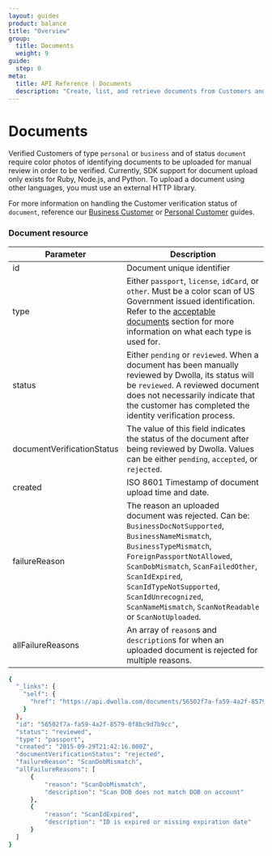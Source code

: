 ```yaml
---
layout: guides
product: balance
title: "Overview"
group:
  title: Documents
  weight: 9
guide:
  step: 0
meta:
  title: API Reference | Documents
  description: "Create, list, and retrieve documents from Customers and Beneficial Owners."
---
```


# Documents

Verified Customers of type `personal` or `business` and of status `document` require color photos of identifying documents to be uploaded for manual review in order to be verified. Currently, SDK support for document upload only exists for Ruby, Node.js, and Python. To upload a document using other languages, you must use an external HTTP library.

For more information on handling the Customer verification status of `document`, reference our [Business Customer](/guides/business-verified-customer/handle-verification-statuses#handling-document-status) or [Personal Customer](/guides/personal-verified-customer/handle-verification-statuses#handling-status-document) guides.

### Document resource

| Parameter                  | Description                                                                                                                                                                                                                                                                                                                      |
| -------------------------- | -------------------------------------------------------------------------------------------------------------------------------------------------------------------------------------------------------------------------------------------------------------------------------------------------------------------------------- |
| id                         | Document unique identifier                                                                                                                                                                                                                                                                                                       |
| type                       | Either `passport`, `license`, `idCard`, or `other`. Must be a color scan of US Government issued identification. <br /> Refer to the [acceptable documents](/api-reference/documents/create-document-for-customer#acceptable-documents) section for more information on what each type is used for.                              |
| status                     | Either `pending` or `reviewed`. When a document has been manually reviewed by Dwolla, its status will be `reviewed`. A reviewed document does not necessarily indicate that the customer has completed the identity verification process.                                                                                        |
| documentVerificationStatus | The value of this field indicates the status of the document after being reviewed by Dwolla. Values can be either `pending`, `accepted`, or `rejected`.                                                                                                                                                                          |
| created                    | ISO 8601 Timestamp of document upload time and date.                                                                                                                                                                                                                                                                             |
| failureReason              | The reason an uploaded document was rejected. Can be: `BusinessDocNotSupported`, `BusinessNameMismatch`, `BusinessTypeMismatch`, `ForeignPassportNotAllowed`, `ScanDobMismatch`, `ScanFailedOther`, `ScanIdExpired`, `ScanIdTypeNotSupported`, `ScanIdUnrecognized`, `ScanNameMismatch`, `ScanNotReadable` or `ScanNotUploaded`. |
| allFailureReasons          | An array of `reason`s and `description`s for when an uploaded document is rejected for multiple reasons.                                                                                                                                                                                                                         |

```bash
{
  "_links": {
    "self": {
      "href": "https://api.dwolla.com/documents/56502f7a-fa59-4a2f-8579-0f8bc9d7b9cc"
    }
  },
  "id": "56502f7a-fa59-4a2f-8579-0f8bc9d7b9cc",
  "status": "reviewed",
  "type": "passport",
  "created": "2015-09-29T21:42:16.000Z",
  "documentVerificationStatus": "rejected",
  "failureReason": "ScanDobMismatch",
  "allFailureReasons": [
      {
          "reason": "ScanDobMismatch",
          "description": "Scan DOB does not match DOB on account"
      },
      {
          "reason": "ScanIdExpired",
          "description": "ID is expired or missing expiration date"
      }
  ]
}
```
